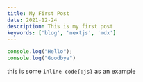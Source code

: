 ```yaml
---
title: My First Post
date: 2021-12-24
description: This is my first post
keywords: ['blog', 'nextjs', 'mdx']
---
```


```js {2} title="dummy.js"
console.log("Hello");
console.log("Goodbye")
```

this is some `inline code{:js}` as an example

